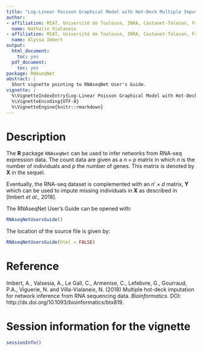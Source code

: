 ```yaml
---
title: "Log-Linear Poisson Graphical Model with Hot-Deck Multiple Imputation"
author:
- affiliation: MIAT, Université de Toulouse, INRA, Castanet-Tolosan, France
  name: Nathalie Vialaneix
- affiliation: MIAT, Université de Toulouse, INRA, Castanet-Tolosan, France
  name: Alyssa Imbert
output:
  html_document:
    toc: yes
  pdf_document:
    toc: yes
package: RNAseqNet
abstract: |
  Short vignette pointing to RNAseqNet User's Guide.
vignette: |
  %\VignetteIndexEntry{Log-Linear Poisson Graphical Model with Hot-Deck Multiple Imputation}
  %\VignetteEncoding{UTF-8}
  %\VignetteEngine{knitr::rmarkdown}
---
```



# Description

The **R** package `RNAseqNet` can be used to infer networks from RNA-seq 
expression data. The count data are given as a $n \times p$ matrix in which $n$ 
is the number of individuals and $p$ the number of genes. This matrix is denoted
by $\mathbf{X}$ in the sequel.

Eventually, the RNA-seq dataset is complemented with an $n' \times d$ matrix, 
$\mathbf{Y}$ which can be used to impute missing individuals in $\mathbf{X}$
as described in [Imbert *et al.*, 2018].

The RNAseqNet User's Guide can be opened with:
```r
RNAseqNetUsersGuide()
```

The location of the source file is given by:
```r
RNAseqNetUsersGuide(html = FALSE)
```

# Reference

Imbert, A., Valsesia, A., Le Gall, C., Armenise, C., Lefebvre, G., Gourraud, 
P.A., Viguerie, N. and Villa-Vialaneix, N. (2018) Multiple hot-deck imputation 
for network inference from RNA sequencing data. *Bioinformatics*. 
DOI: http://dx.doi.org/10.1093/bioinformatics/btx819.

# Session information for the vignette

```r
sessionInfo()
```

